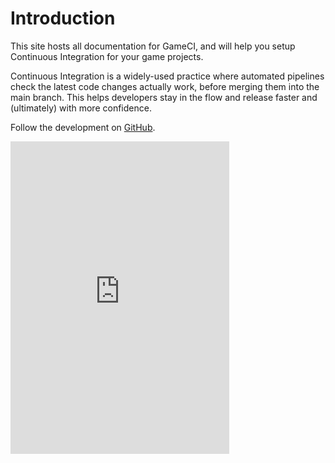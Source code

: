 # Introduction

This site hosts all documentation for GameCI, and will help you setup Continuous Integration for your game projects.

Continuous Integration is a widely-used practice where automated pipelines check the
latest code changes actually work, before merging them into the main branch. This helps developers stay in the flow and release faster and (ultimately) with more confidence.

Follow the development on [GitHub](https://github.com/game-ci/documentation).

<iframe
  title="GameCI discord widget"
  src="https://discord.com/widget?id=710946343828455455&theme=dark"
  width="350"
  height="500"
  frameBorder="0"
  sandbox="allow-popups allow-popups-to-escape-sandbox allow-same-origin allow-scripts"
/>

Join the discussion on [Discord](https://game.ci/discord).
